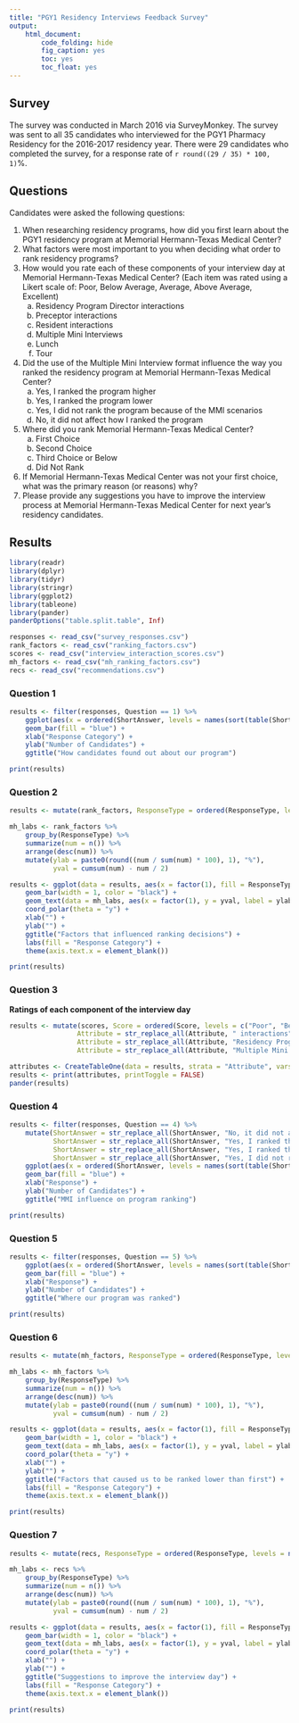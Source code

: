 ```yaml
---
title: "PGY1 Residency Interviews Feedback Survey"
output: 
    html_document:
        code_folding: hide
        fig_caption: yes
        toc: yes
        toc_float: yes
---
```


## Survey

The survey was conducted in March 2016 via SurveyMonkey. The survey was sent to all 35 candidates who interviewed for the PGY1 Pharmacy Residency for the 2016-2017 residency year. There were 29 candidates who completed the survey, for a response rate of `r round((29 / 35) * 100, 1)`%.

## Questions

Candidates were asked the following questions:

1. When researching residency programs, how did you first learn about the PGY1 residency program at Memorial Hermann-Texas Medical Center?
1. What factors were most important to you when deciding what order to rank residency programs?
1. How would you rate each of these components of your interview day at Memorial Hermann-Texas Medical Center? (Each item was rated using a Likert scale of: Poor, Below Average, Average, Above Average, Excellent)
    a. Residency Program Director interactions
    a. Preceptor interactions
    a. Resident interactions
    a. Multiple Mini Interviews
    a. Lunch
    a. Tour
1. Did the use of the Multiple Mini Interview format influence the way you ranked the residency program at Memorial Hermann-Texas Medical Center?
    a. Yes, I ranked the program higher
    a. Yes, I ranked the program lower
    a. Yes, I did not rank the program because of the MMI scenarios
    a. No, it did not affect how I ranked the program
1. Where did you rank Memorial Hermann-Texas Medical Center?
    a. First Choice
    a. Second Choice
    a. Third Choice or Below
    a. Did Not Rank
1. If Memorial Hermann-Texas Medical Center was not your first choice, what was the primary reason (or reasons) why?
1. Please provide any suggestions you have to improve the interview process at Memorial Hermann-Texas Medical Center for next year's residency candidates.

## Results

```r
library(readr)
library(dplyr)
library(tidyr)
library(stringr)
library(ggplot2)
library(tableone)
library(pander)
panderOptions("table.split.table", Inf)
```

```r
responses <- read_csv("survey_responses.csv")
rank_factors <- read_csv("ranking_factors.csv")
scores <- read_csv("interview_interaction_scores.csv")
mh_factors <- read_csv("mh_ranking_factors.csv")
recs <- read_csv("recommendations.csv")
```

### Question 1

```r
results <- filter(responses, Question == 1) %>%
    ggplot(aes(x = ordered(ShortAnswer, levels = names(sort(table(ShortAnswer), decreasing = TRUE))))) +
    geom_bar(fill = "blue") +
    xlab("Response Category") +
    ylab("Number of Candidates") +
    ggtitle("How candidates found out about our program")

print(results)
```

### Question 2

```r
results <- mutate(rank_factors, ResponseType = ordered(ResponseType, levels = names(sort(table(ResponseType), decreasing = TRUE)))) 

mh_labs <- rank_factors %>%
    group_by(ResponseType) %>%
    summarize(num = n()) %>%
    arrange(desc(num)) %>% 
    mutate(ylab = paste0(round((num / sum(num) * 100), 1), "%"),
           yval = cumsum(num) - num / 2)

results <- ggplot(data = results, aes(x = factor(1), fill = ResponseType)) +
    geom_bar(width = 1, color = "black") +
    geom_text(data = mh_labs, aes(x = factor(1), y = yval, label = ylab)) +
    coord_polar(theta = "y") +
    xlab("") +
    ylab("") +
    ggtitle("Factors that influenced ranking decisions") +
    labs(fill = "Response Category") +
    theme(axis.text.x = element_blank()) 

print(results)
```

### Question 3

**Ratings of each component of the interview day**

```r
results <- mutate(scores, Score = ordered(Score, levels = c("Poor", "Below Average", "Average", "Above Average", "Excellent")),
                 Attribute = str_replace_all(Attribute, " interactions", ""),
                 Attribute = str_replace_all(Attribute, "Residency Program Director", "RPD"),
                 Attribute = str_replace_all(Attribute, "Multiple Mini Interviews", "MMI"))

attributes <- CreateTableOne(data = results, strata = "Attribute", vars = "Score", test = FALSE)
results <- print(attributes, printToggle = FALSE)
pander(results)
```

### Question 4

```r
results <- filter(responses, Question == 4) %>%
    mutate(ShortAnswer = str_replace_all(ShortAnswer, "No, it did not affect how I ranked the program", "No affect"),
           ShortAnswer = str_replace_all(ShortAnswer, "Yes, I ranked the program higher", "Higher"),
           ShortAnswer = str_replace_all(ShortAnswer, "Yes, I ranked the program lower", "Lower"),
           ShortAnswer = str_replace_all(ShortAnswer, "Yes, I did not rank the program because of the MMI scenarios", "Did not rank")) %>%
    ggplot(aes(x = ordered(ShortAnswer, levels = names(sort(table(ShortAnswer), decreasing = TRUE))))) +
    geom_bar(fill = "blue") +
    xlab("Response") +
    ylab("Number of Candidates") +
    ggtitle("MMI influence on program ranking") 

print(results)
```

### Question 5

```r
results <- filter(responses, Question == 5) %>%
    ggplot(aes(x = ordered(ShortAnswer, levels = names(sort(table(ShortAnswer), decreasing = TRUE))))) +
    geom_bar(fill = "blue") +
    xlab("Response") +
    ylab("Number of Candidates") +
    ggtitle("Where our program was ranked") 

print(results)
```

### Question 6

```r
results <- mutate(mh_factors, ResponseType = ordered(ResponseType, levels = names(sort(table(ResponseType), decreasing = TRUE))))

mh_labs <- mh_factors %>%
    group_by(ResponseType) %>%
    summarize(num = n()) %>%
    arrange(desc(num)) %>% 
    mutate(ylab = paste0(round((num / sum(num) * 100), 1), "%"),
           yval = cumsum(num) - num / 2)

results <- ggplot(data = results, aes(x = factor(1), fill = ResponseType)) +
    geom_bar(width = 1, color = "black") +
    geom_text(data = mh_labs, aes(x = factor(1), y = yval, label = ylab)) +
    coord_polar(theta = "y") +
    xlab("") +
    ylab("") +
    ggtitle("Factors that caused us to be ranked lower than first") +
    labs(fill = "Response Category") +
    theme(axis.text.x = element_blank()) 

print(results)
```

### Question 7

```r
results <- mutate(recs, ResponseType = ordered(ResponseType, levels = names(sort(table(ResponseType), decreasing = TRUE))))

mh_labs <- recs %>%
    group_by(ResponseType) %>%
    summarize(num = n()) %>%
    arrange(desc(num)) %>% 
    mutate(ylab = paste0(round((num / sum(num) * 100), 1), "%"),
           yval = cumsum(num) - num / 2)

results <- ggplot(data = results, aes(x = factor(1), fill = ResponseType)) +
    geom_bar(width = 1, color = "black") +
    geom_text(data = mh_labs, aes(x = factor(1), y = yval, label = ylab)) +
    coord_polar(theta = "y") +
    xlab("") +
    ylab("") +
    ggtitle("Suggestions to improve the interview day") +
    labs(fill = "Response Category") +
    theme(axis.text.x = element_blank()) 

print(results)
```

